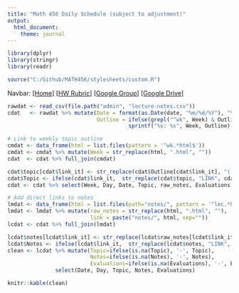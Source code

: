 ```yaml
---
title: "Math 456 Daily Schedule (subject to adjustment)"
output: 
  html_document: 
    theme: journal
---
```


```r
library(dplyr)
library(stringr)
library(readr)
```

```r
source("C:/Github/MATH456/stylesheets/custom.R")
```

Navbar: [[Home]](index.html) [[HW Rubric]](/admin/rubric.html)  [[Google Group]](https://groups.google.com/forum/#!forum/csuc_stat)  [[Google Drive]](https://drive.google.com/a/mail.csuchico.edu/folderview?id=0B83Z8_sNw3KPcnVrYzVFRHUtcHM&usp=sharing)


```r
rawdat <- read_csv(file.path("admin", "lecture-notes.csv"))
cdat   <- rawdat %>% mutate(Date = format(as.Date(date, "%m/%d/%Y"), "%m/%d"), 
                            Outline = ifelse(grepl("^wk", Week) & Outline != "",
                                      sprintf("%s: %s", Week, Outline), Outline)) 

# Link to weekly topic outline
cmdat <- data_frame(html = list.files(pattern = '^wk.*html$'))
cmdat <- cmdat %>% mutate(Week = str_replace(html, ".html", ""))
cdat  <- cdat %>% full_join(cmdat)

cdat$topic[cdat$link_it] <- str_replace(cdat$Outline[cdat$link_it], "(.*:)", '<a href="LINK">\\1</a>')
cdat$Topic <- ifelse(cdat$link_it,  str_replace(cdat$topic, "LINK", cdat$html), cdat$Outline)
cdat <- cdat %>% select(Week, Day, Date, Topic, raw_notes, Evaluations, link_it)

# Add direct links to notes
lmdat <- data_frame(html = list.files(path="notes/", pattern = '^lec.*html$'))
lmdat <- lmdat %>% mutate(raw_notes = str_replace(html, ".html", ""), 
                          link = paste("notes/", html, sep=""))
lcdat <- cdat %>% full_join(lmdat)

lcdat$notes[lcdat$link_it] <- str_replace(lcdat$raw_notes[lcdat$link_it], "(.*)", '<a href="LINK">\\1</a>')
lcdat$Notes <- ifelse(lcdat$link_it,  str_replace(lcdat$notes, "LINK", lcdat$link), lcdat$raw_notes)
clean <- lcdat %>% mutate(Topic=ifelse(is.na(Topic), '-', Topic), 
                          Notes=ifelse(is.na(Notes), '-', Notes),
                          Evaluations=ifelse(is.na(Evaluations), '-', Evaluations)) %>% 
               select(Date, Day, Topic, Notes, Evaluations)
```

<!-- unholy hack to make following two tables less wide and the same wide -->
<style type="text/css">
table {
   max-width: 50%;
}
</style>


```r
knitr::kable(clean)
```
